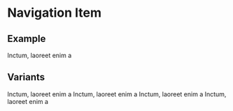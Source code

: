 
<Meta title="Components/Navigation Item" component={NavigationItem} />

# Navigation Item

## Example

<Canvas>
  <Story name="Primary">
    <ExampleContainer>
      <NavigationItem
        title="Lorem ipsum dolor sit amet"
        icon={IconQuestionPage}
        titleUrl="/"
      >
        Inctum, laoreet enim a
      </NavigationItem>
    </ExampleContainer>
  </Story>
</Canvas>

## Variants

<Canvas>
  <Story name="Disabled">
    <ExampleContainer>
      <NavigationItem
        title="Lorem ipsum dolor sit amet"
        titleUrl="/"
        icon={IconQuestionPage}
        disabled
      >
        Inctum, laoreet enim a
      </NavigationItem>
    </ExampleContainer>
  </Story>
</Canvas>

<Canvas>
  <Story name="Bordered">
    <ExampleContainer>
      <NavigationItem
        title="Lorem ipsum dolor sit amet"
        titleUrl="/"
        icon={IconQuestionPage}
        bordered
      >
        Inctum, laoreet enim a
      </NavigationItem>
    </ExampleContainer>
  </Story>
</Canvas>

<Canvas>
  <Story name="Error">
    <ExampleContainer style={{ boxSizing: "border-box" }}>
      <NavItem
        title="Lorem ipsum dolor sit amet"
        titleUrl="/"
        icon={IconQuestionPage}
        errorCount={3}
      >
        Inctum, laoreet enim a
      </NavItem>
    </ExampleContainer>
  </Story>
</Canvas>

<Canvas>
  <Story name="Unread Comment">
    <ExampleContainer style={{ boxSizing: "border-box" }}>
      <Theme>
        <NavItem
          title="Lorem ipsum dolor sit amet"
          titleUrl="/"
          icon={IconQuestionPage}
          unreadComment
        >
          Inctum, laoreet enim a
        </NavItem>
      </Theme>
    </ExampleContainer>
  </Story>
</Canvas>
